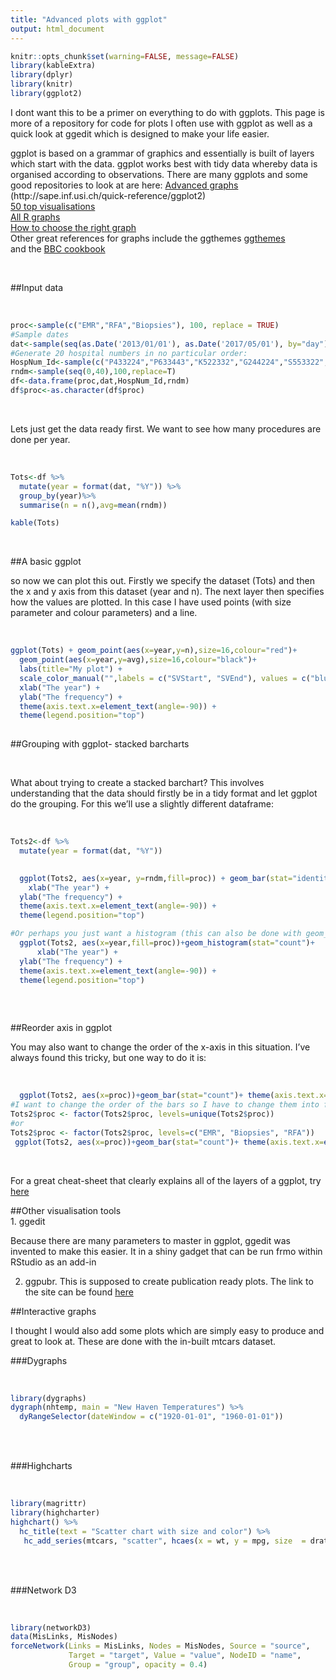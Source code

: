 ```yaml
---
title: "Advanced plots with ggplot"
output: html_document
---
```


```r
knitr::opts_chunk$set(warning=FALSE, message=FALSE)
library(kableExtra)
library(dplyr)
library(knitr)
library(ggplot2)
```

I dont want this to be a primer on everything to do with ggplots. This page is more of a repository for code for plots I often use with ggplot as well as a quick look at ggedit which is designed to make your life easier.

ggplot is based on a grammar of graphics and essentially is built of layers which start with the data. ggplot works best with tidy data whereby data is organised according to observations.
There are many ggplots and some good repositories to look at are here: [Advanced graphs ](http://www.statmethods.net/advgraphs/ggplot2.html) 
<br>
(http://sape.inf.usi.ch/quick-reference/ggplot2) 
<br>
[50 top visualisations](http://r-statistics.co/Top50-Ggplot2-Visualizations-MasterList-R-Code.html)
<br>
[All R graphs](https://www.r-graph-gallery.com/)
<br>
[How to choose the right graph](https://infogram.com/page/choose-the-right-chart-data-visualization)
<br>
Other great references for graphs include the ggthemes [ggthemes](https://yutannihilation.github.io/allYourFigureAreBelongToUs/ggthemes/) 
<br>
and the [BBC cookbook](https://bbc.github.io/rcookbook/)


<br>

##Input data

<br>

```r
proc<-sample(c("EMR","RFA","Biopsies"), 100, replace = TRUE)
#Sample dates
dat<-sample(seq(as.Date('2013/01/01'), as.Date('2017/05/01'), by="day"), 100)
#Generate 20 hospital numbers in no particular order:
HospNum_Id<-sample(c("P433224","P633443","K522332","G244224","S553322","D0739033","U873352","P223333","Y763634","I927282","P223311","P029834","U22415","U234252","S141141","O349253","T622722","J322909","F630230","T432452"), 100, replace = TRUE)
rndm<-sample(seq(0,40),100,replace=T)
df<-data.frame(proc,dat,HospNum_Id,rndm)
df$proc<-as.character(df$proc)
```
<br>

Lets just get the data ready first. We want to see how many procedures are done per year.

<br>

```r
Tots<-df %>%
  mutate(year = format(dat, "%Y")) %>%
  group_by(year)%>%
  summarise(n = n(),avg=mean(rndm))

kable(Tots)
```
<br>

##A basic ggplot

so now we can plot this out. Firstly we specify the dataset (Tots) and then the x and y axis from this dataset (year and n). The next layer then specifies how the values are plotted. In this case I have used points (with size parameter and colour parameters) and a line.

<br>
```r

ggplot(Tots) + geom_point(aes(x=year,y=n),size=16,colour="red")+
  geom_point(aes(x=year,y=avg),size=16,colour="black")+
  labs(title="My plot") +
  scale_color_manual("",labels = c("SVStart", "SVEnd"), values = c("blue", "red")) +
  xlab("The year") + 
  ylab("The frequency") +
  theme(axis.text.x=element_text(angle=-90)) +
  theme(legend.position="top")
  
```

##Grouping with ggplot- stacked barcharts

<br>

What about trying to create a stacked barchart? This involves understanding that the data should firstly be in a tidy format and let ggplot do the grouping. For this we'll use a slightly different dataframe:

<br>
```r
Tots2<-df %>%
  mutate(year = format(dat, "%Y"))

  
  ggplot(Tots2, aes(x=year, y=rndm,fill=proc)) + geom_bar(stat="identity")+
    xlab("The year") + 
  ylab("The frequency") +
  theme(axis.text.x=element_text(angle=-90)) +
  theme(legend.position="top")

#Or perhaps you just want a histogram (this can also be done with geom_bar(stat="count") and just specifying the x-axis similar to below)
  ggplot(Tots2, aes(x=year,fill=proc))+geom_histogram(stat="count")+
      xlab("The year") + 
  ylab("The frequency") +
  theme(axis.text.x=element_text(angle=-90)) +
  theme(legend.position="top")
  
```

<br>

##Reorder axis in ggplot

You may also want to change the order of the x-axis in this situation. I've always found this tricky, but one way to do it is:

<br>

```r
  ggplot(Tots2, aes(x=proc))+geom_bar(stat="count")+ theme(axis.text.x=element_text(angle=-90,size=16)) 
#I want to change the order of the bars so I have to change them into factors
Tots2$proc <- factor(Tots2$proc, levels=unique(Tots2$proc))
#or
Tots2$proc <- factor(Tots2$proc, levels=c("EMR", "Biopsies", "RFA"))
 ggplot(Tots2, aes(x=proc))+geom_bar(stat="count")+ theme(axis.text.x=element_text(angle=-90,size=16)) 
```
<br>


For a great cheat-sheet that clearly explains all of the layers of a ggplot, try [here](https://www.rstudio.com/wp-content/uploads/2016/11/ggplot2-cheatsheet-2.1.pdf)


##Other visualisation tools
<br>
1. ggedit

Because there are many parameters to master in ggplot, ggedit was invented to make this easier. It in a shiny gadget that can be run frmo within RStudio as an add-in

2. ggpubr. This is supposed to create publication ready plots. The link to the site can be found [here](http://www.sthda.com/english/wiki/ggpubr-r-package-ggplot2-based-publication-ready-plots)

##Interactive graphs
<br>

I thought I would also add some plots which are simply easy to produce and great to look at. These are done with the in-built mtcars dataset.

###Dygraphs

<br>
```r
library(dygraphs)
dygraph(nhtemp, main = "New Haven Temperatures") %>% 
  dyRangeSelector(dateWindow = c("1920-01-01", "1960-01-01"))
```

<br><br>

###Highcharts

<br>
```r
library(magrittr)
library(highcharter)
highchart() %>% 
  hc_title(text = "Scatter chart with size and color") %>% 
   hc_add_series(mtcars, "scatter", hcaes(x = wt, y = mpg, size  = drat, color = hp))
```

<br><br>

###Network D3

<br>
```r
library(networkD3)
data(MisLinks, MisNodes)
forceNetwork(Links = MisLinks, Nodes = MisNodes, Source = "source",
             Target = "target", Value = "value", NodeID = "name",
             Group = "group", opacity = 0.4)
```




